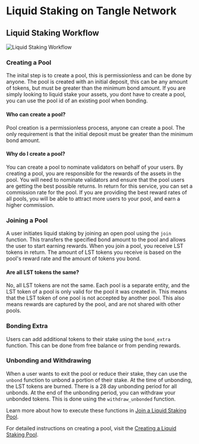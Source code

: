 # Liquid Staking on Tangle Network

## Liquid Staking Workflow

![Liquid Staking Workflow](./images/lst-workflow.png)

### **Creating a Pool**

The inital step is to create a pool, this is permissionless and can be done by anyone. The pool is created with an initial deposit, this can be any amount of tokens, but must be greater than the minimum bond amount.
If you are simply looking to liquid stake your assets, you dont have to create a pool, you can use the pool id of an existing pool when bonding.

#### Who can create a pool?

Pool creation is a permissionless process, anyone can create a pool. The only requirement is that the initial deposit must be greater than the minimum bond amount.

#### Why do I create a pool?

You can create a pool to nominate validators on behalf of your users. By creating a pool, you are responsible for the rewards of the assets in the pool. 
You will need to nominate validators and ensure that the pool users are getting the best possible returns. In return for this service, you can set a commission rate for the pool.
If you are providing the best reward rates of all pools, you will be able to attract more users to your pool, and earn a higher commission.

### **Joining a Pool**

A user initiates liquid staking by joining an open pool using the `join` function. This transfers the specified bond amount to the pool and allows the user to start earning rewards. 
When you join a pool, you receive LST tokens in return. The amount of LST tokens you receive is based on the pool's reward rate and the amount of tokens you bond.

#### Are all LST tokens the same?

No, all LST tokens are not the same. Each pool is a separate entity, and the LST token of a pool is only valid for the pool it was created in. This means that the LST token of one pool is not accepted by another pool.
This also means rewards are captured by the pool, and are not shared with other pools.

### **Bonding Extra**

Users can add additional tokens to their stake using the `bond_extra` function. This can be done from free balance or from pending rewards.

### **Unbonding and Withdrawing**

When a user wants to exit the pool or reduce their stake, they can use the `unbond` function to unbond a portion of their stake. 
At the time of unbonding, the LST tokens are burned. There is a 28 day unbonding period for all unbonds.
At the end of the unbonding period, you can withdraw your unbonded tokens. This is done using the `withdraw_unbonded` function.

Learn more about how to execute these functions in [Join a Liquid Staking Pool](./lst-pool-join.mdx).

For detailed instructions on creating a pool, visit the [Creating a Liquid Staking Pool](./lst-pool-create.mdx).
